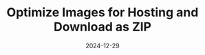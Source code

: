 ---
title: "Optimize Images for Hosting and Download as ZIP"
summary: "A lightweight JavaScript tool to compress and optimize multiple images directly in the browser, making them hosting-ready and available for download as a ZIP file."
date: "2024-12-29"
last_modified: "2024-12-29"
thumb_image: "optimize_images.png"
cover_image: "optimize_images.png"
skills:
  - ReactJS
  - JavaScript
tags:
  - Images
  - Optimization
  - Compression
  - File Management
featured: true
draft: false
layout: "PostLayout"
url: 'optimize_images'
---